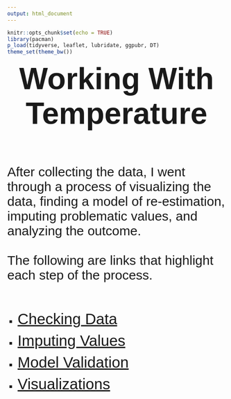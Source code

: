 ```yaml
---
output: html_document
---
```


```r
knitr::opts_chunk$set(echo = TRUE)
library(pacman)
p_load(tidyverse, leaflet, lubridate, ggpubr, DT)
theme_set(theme_bw())
```

<p id = "title"><strong>Working With Temperature</strong></p>

<br><br>

<p id = "desc">After collecting the data, I went through a process of visualizing the data, finding a model of re-estimation, imputing problematic values, and analyzing the outcome.<br><br>The following are links that highlight each step of the process.<br><br></p>

<ul id = "bullet">
  <li id = "list"><a id = "link" href = "https://roctober92.github.io/BYUI_SeniorProject/html_scripts/temp_check.html" target = "_blank">Checking Data</a></li>
  <li id = "list"><a id = "link" href = "https://roctober92.github.io/BYUI_SeniorProject/html_scripts/temp_estimation.html" target = "_blank">Imputing Values</a></li>
  <li id = "list"><a id = "link" href = "https://roctober92.github.io/BYUI_SeniorProject/html_scripts/temp_validation.html" target = "_blank">Model Validation</a></li>
  <li id = "list"><a id = "link" href = "https://roctober92.github.io/BYUI_SeniorProject/html_scripts/temp_visualize.html" target = "_blank">Visualizations</a></li>
</ul>


<br><br>
<p id = "desc"> </p>
<a id = "link" href = "" target = "_blank"> </a>
<i></i>
<strong></strong>



<style>
@import url('https://fonts.googleapis.com/css?family=Oswald|Ubuntu');
@import url('https://fonts.googleapis.com/css?family=Quicksand');
#title {
margin: auto;
text-align: center;
font-size: 70px;
font-family: 'Ubuntu', sans-serif;
}
#desc{
font-size: 30px;
font-family: 'Quicksand', sans-serif;
}
#link{
font-size: 35px;
font-family: 'Quicksand', sans-serif;
margin-bottom: .5em;
}
#bullet{
list-style-type: square;
}
#list{
font-size: 20px;
font-family: 'Quicksand', sans-serif;
margin-bottom: .5em;
}
#section{
margin: auto;
text-align: center;
font-size: 45px;
font-family: 'Yanone Kaffeesatz', sans-serif;
color: #106414;
letter-spacing: 5px;
}
</style>



